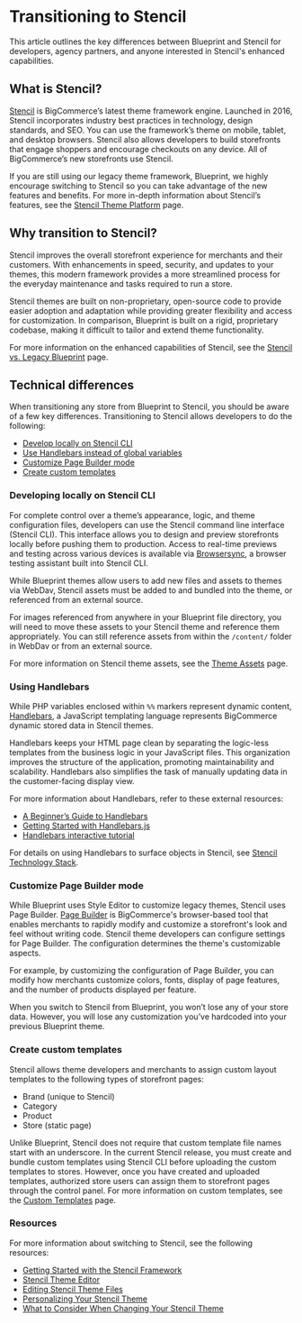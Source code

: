 # Transitioning to Stencil



This article outlines the key differences between Blueprint and Stencil for developers, agency partners, and anyone interested in Stencil's enhanced capabilities.

##  What is Stencil?

[Stencil](/docs/storefront/stencil/start) is BigCommerce’s latest theme framework engine. Launched in 2016, Stencil incorporates industry best practices in technology, design standards, and SEO. You can use the framework’s theme on mobile, tablet, and desktop browsers. Stencil also allows developers to build storefronts that engage shoppers and encourage checkouts on any device. All of BigCommerce’s new storefronts use Stencil.

If you are still using our legacy theme framework, Blueprint, we highly encourage switching to Stencil so you can take advantage of the new features and benefits. For more in-depth information about Stencil’s features, see the [Stencil Theme Platform](https://support.bigcommerce.com/s/article/The-Stencil-Theme-Platform#features) page.

## Why transition to Stencil?

Stencil improves the overall storefront experience for merchants and their customers. With enhancements in speed, security, and updates to your themes, this modern framework provides a more streamlined process for the everyday maintenance and tasks required to run a store.

Stencil themes are built on non-proprietary, open-source code to provide easier adoption and adaptation while providing greater flexibility and access for customization. In comparison, Blueprint is built on a rigid, proprietary codebase, making it difficult to tailor and extend theme functionality.

For more information on the enhanced capabilities of Stencil, see the [Stencil vs. Legacy Blueprint](https://support.bigcommerce.com/s/article/The-Stencil-Theme-Platform#compare) page.

## Technical differences

When transitioning any store from Blueprint to Stencil, you should be aware of a few key differences. Transitioning to Stencil allows developers to do the following:
- [Develop locally on Stencil CLI](#developing-locally-on-stencil-cli)
- [Use Handlebars instead of global variables](#using-handlebars)
- [Customize Page Builder mode](#customize-page-builder-mode)
- [Create custom templates](#create-custom-templates)


### Developing locally on Stencil CLI

For complete control over a theme’s appearance, logic, and theme configuration files, developers can use the Stencil command line interface (Stencil CLI). This interface allows you to design and preview storefronts locally before pushing them to production. Access to real-time previews and testing across various devices is available via [Browsersync](https://www.browsersync.io/), a browser testing assistant built into Stencil CLI.


While Blueprint themes allow users to add new files and assets to themes via WebDav, Stencil assets must be added to and bundled into the theme, or referenced from an external source.

For images referenced from anywhere in your Blueprint file directory, you will need to move these assets to your Stencil theme and reference them appropriately. You can still reference assets from within the `/content/` folder in WebDav or from an external source.

For more information on Stencil theme assets, see the [Theme Assets](/docs/storefront/stencil/themes/style/assets) page.

### Using Handlebars


While PHP variables enclosed within `%%` markers represent dynamic content, [Handlebars](https://handlebarsjs.com/), a JavaScript templating language represents BigCommerce dynamic stored data in Stencil themes.

Handlebars keeps your HTML page clean by separating the logic-less templates from the business logic in your JavaScript files. This organization improves the structure of the application, promoting maintainability and scalability. Handlebars also simplifies the task of manually updating data in the customer-facing display view.


For more information about Handlebars, refer to these external resources:
- [A Beginner’s Guide to Handlebars](https://www.sitepoint.com/a-beginners-guide-to-handlebars/)
- [Getting Started with Handlebars.js](https://handlebarsjs.com/guide)
- [Handlebars interactive tutorial](http://tryhandlebarsjs.com/)

For details on using Handlebars to surface objects in Stencil, see [Stencil Technology Stack](/docs/storefront/stencil/start/tech-stack).

### Customize Page Builder mode

While Blueprint uses Style Editor to customize legacy themes, Stencil uses Page Builder. [Page Builder](https://support.bigcommerce.com/s/article/Page-Builder) is BigCommerce's browser-based tool that enables merchants to rapidly modify and customize a storefront's look and feel without writing code. Stencil theme developers can configure settings for Page Builder. The configuration determines the theme's customizable aspects.

For example, by customizing the configuration of Page Builder, you can modify how merchants customize colors, fonts, display of page features, and the number of products displayed per feature.

When you switch to Stencil from Blueprint, you won’t lose any of your store data. However, you will lose any customization you’ve hardcoded into your previous Blueprint theme.

### Create custom templates

Stencil allows theme developers and merchants to assign custom layout templates to the following types of storefront pages:
- Brand (unique to Stencil)
- Category
- Product
- Store (static page)

Unlike Blueprint, Stencil does not require that custom template file names start with an underscore. In the current Stencil release, you must create and bundle custom templates using Stencil CLI before uploading the custom templates to stores. However, once you have created and uploaded templates, authorized store users can assign them to storefront pages through the control panel. For more information on custom templates, see the [Custom Templates](/docs/storefront/stencil/themes/templates) page.

### Resources

For more information about switching to Stencil, see the following resources:
- [Getting Started with the Stencil Framework](https://bigcommerce.wistia.com/medias/9g0qjdhs8t)
- [Stencil Theme Editor](https://support.bigcommerce.com/s/article/Stencil-Themes)
- [Editing Stencil Theme Files](https://support.bigcommerce.com/s/article/Stencil-Themes#edit)
- [Personalizing Your Stencil Theme](https://support.bigcommerce.com/s/article/Stencil-Themes?language=en_US)
- [What to Consider When Changing Your Stencil Theme](https://support.bigcommerce.com/s/article/What-to-Consider-When-Changing-Your-Theme)
